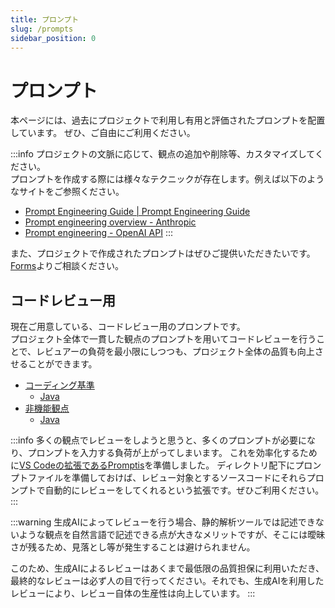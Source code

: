 ```yaml
---
title: プロンプト
slug: /prompts
sidebar_position: 0
---
```


# プロンプト

本ページには、過去にプロジェクトで利用し有用と評価されたプロンプトを配置しています。
ぜひ、ご自由にご利用ください。

:::info
プロジェクトの文脈に応じて、観点の追加や削除等、カスタマイズしてください。  
プロンプトを作成する際には様々なテクニックが存在します。例えば以下のようなサイトをご参照ください。

- [Prompt Engineering Guide | Prompt Engineering Guide](https://www.promptingguide.ai/jp)
- [Prompt engineering overview - Anthropic](https://docs.anthropic.com/en/docs/build-with-claude/prompt-engineering/overview)
- [Prompt engineering - OpenAI API](https://platform.openai.com/docs/guides/prompt-engineering)
:::

また、プロジェクトで作成されたプロンプトはぜひご提供いただきたいです。[Forms](https://forms.office.com/r/TZCDzPHEZQ)よりご相談ください。

## コードレビュー用

現在ご用意している、コードレビュー用のプロンプトです。  
プロジェクト全体で一貫した観点のプロンプトを用いてコードレビューを行うことで、レビュアーの負荷を最小限にしつつも、プロジェクト全体の品質も向上させることができます。

- [コーディング基準](/prompts/code_standards/)
  - [Java](/prompts/code_standards/java)
- [非機能観点](/prompts/non_functional)
  - [Java](/prompts/non_functional/java)

:::info
多くの観点でレビューをしようと思うと、多くのプロンプトが必要になり、プロンプトを入力する負荷が上がってしまいます。
これを効率化するために[VS Codeの拡張であるPromptis](https://github.com/Fintan-contents/promptis)を準備しました。
ディレクトリ配下にプロンプトファイルを準備しておけば、レビュー対象とするソースコードにそれらプロンプトで自動的にレビューをしてくれるという拡張です。ぜひご利用ください。
:::

:::warning
生成AIによってレビューを行う場合、静的解析ツールでは記述できないような観点を自然言語で記述できる点が大きなメリットですが、そこには曖昧さが残るため、見落とし等が発生することは避けられません。

このため、生成AIによるレビューはあくまで最低限の品質担保に利用いただき、最終的なレビューは必ず人の目で行ってください。それでも、生成AIを利用したレビューにより、レビュー自体の生産性は向上しています。
:::
